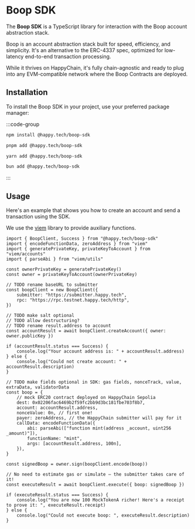 # Boop SDK

The **Boop SDK** is a TypeScript library for interaction with the Boop account abstraction stack.

Boop is an account abstraction stack built for speed, efficiency, and simplicity.
It's an alternative to the ERC-4337 spec, optimized for low-latency end-to-end transaction processing.

While it thrives on HappyChain, it's fully chain-agnostic and ready to plug into any EVM-compatible
network where the Boop Contracts are deployed.

## Installation

To install the Boop SDK in your project, use your preferred package manager:

:::code-group

```bash [npm]
npm install @happy.tech/boop-sdk
```

```bash [pnpm]
pnpm add @happy.tech/boop-sdk
```

```bash [yarn]
yarn add @happy.tech/boop-sdk
```

```bash [bun]
bun add @happy.tech/boop-sdk
```

:::

## Usage

Here's an example that shows you how to create an account and send a transaction using the SDK.

We use the [viem](https://viem.sh) library to provide auxiliary functions.

```
import { BoopClient, Success } from "@happy.tech/boop-sdk"
import { encodeFunctionData, zeroAddress } from "viem"
import { generatePrivateKey, privateKeyToAccount } from "viem/accounts"
import { parseAbi } from "viem/utils"

const ownerPrivateKey = generatePrivateKey()
const owner = privateKeyToAccount(ownerPrivateKey)

// TODO rename baseURL to submitter
const boopClient = new BoopClient({
    submitter: "https://submitter.happy.tech",
    rpc: "https://rpc.testnet.happy.tech/http",
})

// TODO make salt optional
// TODO allow destructuring?
// TODO rename result.address to account
const accountResult = await boopClient.createAccount({ owner: owner.publicKey })

if (accountResult.status === Success) {
    console.log("Your account address is: " + accountResult.address)
} else {
    console.log("Could not create account: " + accountResult.description)
}

// TODO make fields optional in SDK: gas fields, nonceTrack, value, extraData, validatorData
const boop = {
    // mock ERC20 contract deployed on HappyChain Sepolia
    dest: 0x02206fac6469b2f59fc2bb9d3bc181fbe703f8b7,
    account: accountResult.address,
    nonceValue: 0n, // first one!
    payer: zeroAddress, // the HappyChain submitter will pay for it
    callData: encodeFunctionData({
        abi: parseAbi(["function mint(address _account, uint256 _amount)"]),
        functionName: "mint",
        args: [accountResult.address, 100n],
    }),
}

const signedBoop = owner.sign(boopClient.encode(boop))

// No need to estimate gas or simulate — the submitter takes care of it!
const executeResult = await boopClient.execute({ boop: signedBoop })

if (executeResult.status === Success) {
    console.log("You are now 100 MockTokenA richer! Here's a receipt to prove it: ", executeResult.receipt)
} else {
    console.log("Could not execute boop: ", executeResult.description)
}
```
